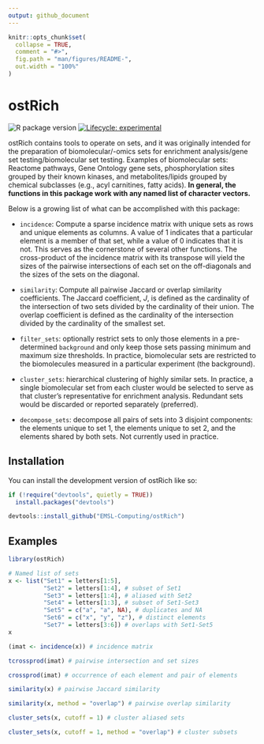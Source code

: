 ```yaml
---
output: github_document
---
```


<!-- README.md is generated from README.Rmd. Please edit that file -->

```r
knitr::opts_chunk$set(
  collapse = TRUE,
  comment = "#>",
  fig.path = "man/figures/README-",
  out.width = "100%"
)
```

# ostRich

<!-- badges: start -->
![R package version](https://img.shields.io/github/r-package/v/EMSL-Computing/ostRich?label=R%20package) 
[![Lifecycle: experimental](https://img.shields.io/badge/lifecycle-experimental-orange.svg)](https://lifecycle.r-lib.org/articles/stages.html#experimental)
<!-- badges: end -->

ostRich contains tools to operate on sets, and it was originally intended for the preparation of biomolecular/-omics sets for enrichment analysis/gene set testing/biomolecular set testing. Examples of biomolecular sets: Reactome pathways, Gene Ontology gene sets, phosphorylation sites grouped by their known kinases, and metabolites/lipids grouped by chemical subclasses (e.g., acyl carnitines, fatty acids). **In general, the functions in this package work with any named list of character vectors.**

Below is a growing list of what can be accomplished with this package:

- `incidence`: Compute a sparse incidence matrix with unique sets as rows and unique elements as columns. A value of 1 indicates that a particular element is a member of that set, while a value of 0 indicates that it is not. This serves as the cornerstone of several other functions. The cross-product of the incidence matrix with its transpose will yield the sizes of the pairwise intersections of each set on the off-diagonals and the sizes of the sets on the diagonal.

- `similarity`: Compute all pairwise Jaccard or overlap similarity coefficients. The Jaccard coefficient, $J$, is defined as the cardinality of the intersection of two sets divided by the cardinality of their union. The overlap coefficient is defined as the cardinality of the intersection divided by the cardinality of the smallest set.

- `filter_sets`: optionally restrict sets to only those elements in a pre-determined `background` and only keep those sets passing minimum and maximum size thresholds. In practice, biomolecular sets are restricted to the biomolecules measured in a particular experiment (the background).

- `cluster_sets`: hierarchical clustering of highly similar sets. In practice, a single biomolecular set from each cluster would be selected to serve as that cluster's representative for enrichment analysis. Redundant sets would be discarded or reported separately (preferred).

- `decompose_sets`: decompose all pairs of sets into 3 disjoint components: the elements unique to set 1, the elements unique to set 2, and the elements shared by both sets. Not currently used in practice.


## Installation

You can install the development version of ostRich like so:

``` r
if (!require("devtools", quietly = TRUE))
  install.packages("devtools")

devtools::install_github("EMSL-Computing/ostRich")
```

## Examples

```r
library(ostRich)

# Named list of sets
x <- list("Set1" = letters[1:5],
          "Set2" = letters[1:4], # subset of Set1
          "Set3" = letters[1:4], # aliased with Set2
          "Set4" = letters[1:3], # subset of Set1-Set3
          "Set5" = c("a", "a", NA), # duplicates and NA
          "Set6" = c("x", "y", "z"), # distinct elements
          "Set7" = letters[3:6]) # overlaps with Set1-Set5
x
```

```r
(imat <- incidence(x)) # incidence matrix

tcrossprod(imat) # pairwise intersection and set sizes

crossprod(imat) # occurrence of each element and pair of elements
```

```r
similarity(x) # pairwise Jaccard similarity

similarity(x, method = "overlap") # pairwise overlap similarity
```

```r
cluster_sets(x, cutoff = 1) # cluster aliased sets

cluster_sets(x, cutoff = 1, method = "overlap") # cluster subsets
```

